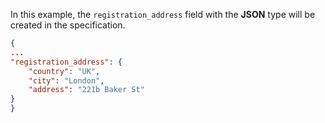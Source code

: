 In this example, the `registration_address` field with the **JSON** type will be created in the specification.

  ```json
  {
  ...
  "registration_address": {
      "country": "UK",
      "city": "London",
      "address": "221b Baker St"
  }
  }
  ```